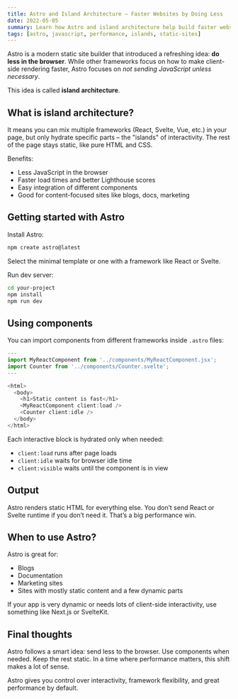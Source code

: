 ```yaml
---
title: Astro and Island Architecture – Faster Websites by Doing Less
date: 2022-05-05
summary: Learn how Astro and island architecture help build faster websites by reducing JavaScript.
tags: [astro, javascript, performance, islands, static-sites]
---
```


Astro is a modern static site builder that introduced a refreshing idea: **do less in the browser**. While other frameworks focus on how to make client-side rendering faster, Astro focuses on _not sending JavaScript unless necessary_.

This idea is called **island architecture**.

## What is island architecture?

It means you can mix multiple frameworks (React, Svelte, Vue, etc.) in your page, but only hydrate specific parts – the "islands" of interactivity. The rest of the page stays static, like pure HTML and CSS.

Benefits:

- Less JavaScript in the browser
- Faster load times and better Lighthouse scores
- Easy integration of different components
- Good for content-focused sites like blogs, docs, marketing

## Getting started with Astro

Install Astro:

```bash
npm create astro@latest
```

Select the minimal template or one with a framework like React or Svelte.

Run dev server:

```bash
cd your-project
npm install
npm run dev
```

## Using components

You can import components from different frameworks inside `.astro` files:

```javascript
---
import MyReactComponent from '../components/MyReactComponent.jsx';
import Counter from '../components/Counter.svelte';
---

<html>
  <body>
    <h1>Static content is fast</h1>
    <MyReactComponent client:load />
    <Counter client:idle />
  </body>
</html>
```

Each interactive block is hydrated only when needed:

- `client:load` runs after page loads
- `client:idle` waits for browser idle time
- `client:visible` waits until the component is in view

## Output

Astro renders static HTML for everything else. You don’t send React or Svelte runtime if you don’t need it. That’s a big performance win.

## When to use Astro?

Astro is great for:

- Blogs
- Documentation
- Marketing sites
- Sites with mostly static content and a few dynamic parts

If your app is very dynamic or needs lots of client-side interactivity, use something like Next.js or SvelteKit.

## Final thoughts

Astro follows a smart idea: send less to the browser. Use components when needed. Keep the rest static. In a time where performance matters, this shift makes a lot of sense.

Astro gives you control over interactivity, framework flexibility, and great performance by default.
